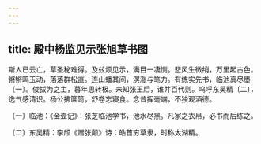 ```yaml
---
---
---
```

title: 殿中杨监见示张旭草书图
---




斯人已云亡，草圣秘难得。及兹烦见示，满目一凄恻。悲风生微绡，万里起古色。锵锵鸣玉动，落落群松直。连山蟠其间，溟涨与笔力。有练实先书，临池真尽墨〔一〕。俊拔为之主，暮年思转极。未知张王后，谁并百代则。呜呼东吴精〔二〕，逸气感清识。杨公拂箧笥，舒卷忘寝食。念昔挥毫端，不独观酒德。

〔一〕临池：《金壶记》：张芝临池学书，池水尽黑。凡家之衣帛，必书而后练之。

〔二〕东吴精：李颀《赠张颠》诗：皓首穷草隶，时称太湖精。